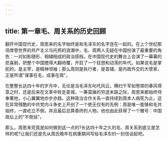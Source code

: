 ```yaml
---
---
---
```

title: 第一章毛、周关系的历史回顾
---



翻开中国现代史，周恩来的名字始终是和毛泽东的名字连在一起的。在上个世纪那场席卷世界的共产主义乌托邦的浪潮中，毛、周两人无疑在中国扮演了最重要的角色：一对如影随形、相辅相成的政治搭档，在中国现代史的舞台上合演了一幕幕的悲喜剧，把整个中国搅得大翻地覆，开启了一个狂想和动荡的年代。如果说毛是掌舵的，是主宰，是精神领袖；那么周则是执行者，是首辅，是内政外交的大管家，正是所谓"谋事在毛，成事在周"。

在整整长达四十年的岁月中，无论是当毛泽东叱吒风云，横扫千军如卷席的春风得意之时，还是后来在文革中败走麦城，一筹莫展的穷途末路之际，周恩来都始终侍奉著他，小心翼翼地亦步亦趋。这种政治合作关系一直持续到周本人病死为止。这在异常残酷的中共党内斗争史上开创了一个绝无仅有的先例：周是唯一能够和毛共始终，一直屹立不倒，并且最后总算善终的人物。他也由此获得了一个雅号：中国政坛上的"不倒翁"。

那么，周恩来究竟是如何做到这一点的?长达四十年之久的毛、周关系到底又是怎样的呢?让我们还是先从周氏晚年在病重期间写给毛泽东的一封信谈起吧。